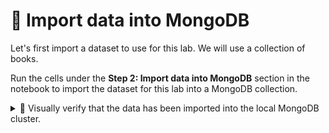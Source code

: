 # 👐 Import data into MongoDB

Let's first import a dataset to use for this lab. We will use a collection of books.

Run the cells under the **Step 2: Import data into MongoDB** section in the notebook to import the dataset for this lab into a MongoDB collection.

<details>
  <summary>🦹 Visually verify that the data has been imported into the local MongoDB cluster. </summary>

    Click the leaf icon in the left navigation bar of the IDE.
    
    Ensure that you see a database called _mongodb_genai_devday_vs_, and a collection named _books_ under it. 

    <Screenshot url="https://github.com/codespaces" src="img/screenshots/30-import-data/1-import-data/1-verify-collection.png" alt="Verify collection" />

    Click the **>** arrow next to _books_ and note the number of documents.

    <Screenshot url="https://github.com/codespaces" src="img/screenshots/30-import-data/1-import-data/2-document-count.png" alt="Verify document count" />
    
    To preview a document, click the **>** arrow next to _Documents_ and select a document from the list.

    <Screenshot url="https://github.com/codespaces" src="img/screenshots/30-import-data/1-import-data/3-preview-document.png" alt="Preview document" />
</details>
